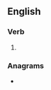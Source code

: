 ==English==

===Verb===
{{head|en|verb form}}

# {{present participle of|en|gnarl|nocat=1}}

===Anagrams===
* {{anagrams|en|a=aggilnnr|rangling}}